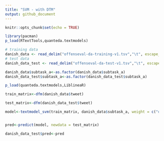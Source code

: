 ```yaml
---
title: "SVM - with DTM"
output: github_document
---
```


```r
knitr::opts_chunk$set(echo = TRUE)
```

```r
library(pacman)
p_load(RTextTools,quanteda.textmodels)

# training data
danish_data <- read_delim("offenseval-da-training-v1.tsv","\t", escape_double = FALSE, trim_ws = TRUE) %>% na.omit
# test data
danish_data_test <- read_delim("offenseval-da-test-v1.tsv","\t", escape_double = FALSE, trim_ws = TRUE) %>% na.omit

danish_data$subtask_a<-as.factor(danish_data$subtask_a)
danish_data_test$subtask_a<-as.factor(danish_data_test$subtask_a)

```


```r
p_load(quanteda.textmodels,LiblineaR)

train_matrix<-dfm(danish_data$tweet)

test_matrix<-dfm(danish_data_test$tweet)

model<-textmodel_svm(train_matrix, danish_data$subtask_a, weight = c("docfreq"))


pred<-predict(model, newdata = test_matrix)

danish_data_test$pred<-pred


```

